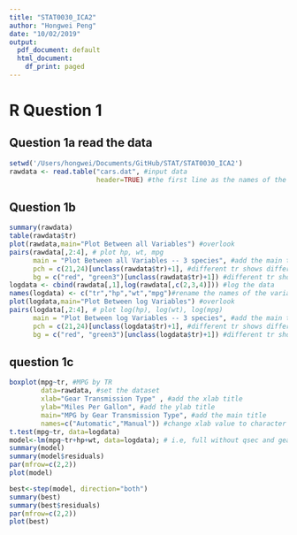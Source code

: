 ```yaml
---
title: "STAT0030_ICA2"
author: "Hongwei Peng"
date: "10/02/2019"
output:
  pdf_document: default
  html_document:
    df_print: paged
---
```


# R Question 1

## Question 1a read the data
```R
setwd('/Users/hongwei/Documents/GitHub/STAT/STAT0030_ICA2')
rawdata <- read.table("cars.dat", #input data
                      header=TRUE) #the first line as the names of the variables 
```

##  Question 1b

```R
summary(rawdata)
table(rawdata$tr)
plot(rawdata,main="Plot Between all Variables") #overlook
pairs(rawdata[,2:4], # plot hp, wt, mpg 
      main = "Plot Between all Variables -- 3 species", #add the main title
      pch = c(21,24)[unclass(rawdata$tr)+1], #different tr shows different shape
      bg = c("red", "green3")[unclass(rawdata$tr)+1]) #different tr shows different colour
logdata <- cbind(rawdata[,1],log(rawdata[,c(2,3,4)])) #log the data
names(logdata) <- c("tr","hp","wt","mpg")#rename the names of the variables 
plot(logdata,main="Plot Between log Variables") #overlook
pairs(logdata[,2:4], # plot log(hp), log(wt), log(mpg)
      main = "Plot Between log Variables -- 3 species", #add the main title
      pch = c(21,24)[unclass(logdata$tr)+1], #different tr shows different shape
      bg = c("red", "green3")[unclass(logdata$tr)+1]) #different tr shows different colour
```

##  question 1c

```R
boxplot(mpg~tr, #MPG by TR
        data=rawdata, #set the dataset
        xlab="Gear Transmission Type" , #add the xlab title
        ylab="Miles Per Gallon", #add the ylab title
        main="MPG by Gear Transmission Type", #add the main title
        names=c("Automatic","Manual")) #change xlab value to character
t.test(mpg~tr, data=logdata)
model<-lm(mpg~tr+hp+wt, data=logdata); # i.e, full without qsec and gears
summary(model)
summary(model$residuals)
par(mfrow=c(2,2))
plot(model)

best<-step(model, direction="both")
summary(best)
summary(best$residuals)
par(mfrow=c(2,2))
plot(best)

```
